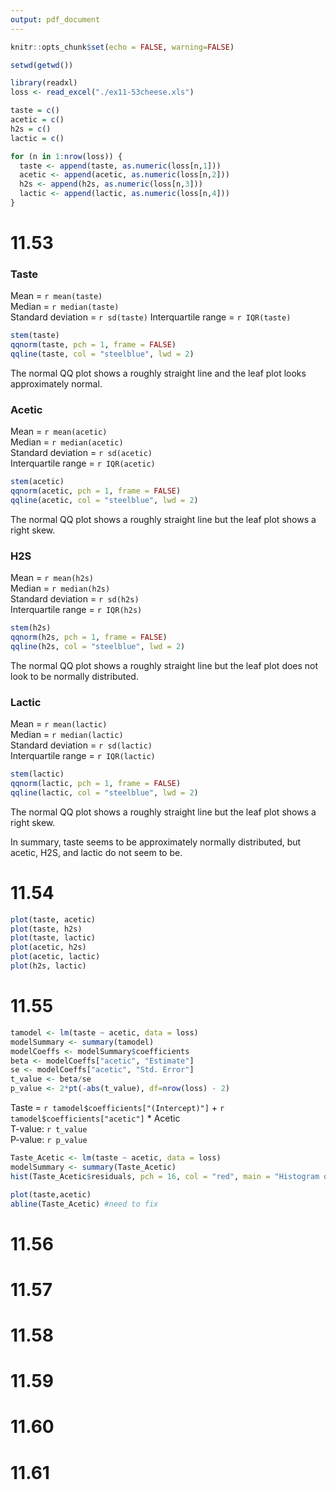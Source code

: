 ```yaml
---
output: pdf_document
---
```


```r
knitr::opts_chunk$set(echo = FALSE, warning=FALSE)
```


```r
setwd(getwd())

library(readxl)
loss <- read_excel("./ex11-53cheese.xls")

taste = c()
acetic = c()
h2s = c()
lactic = c()

for (n in 1:nrow(loss)) {
  taste <- append(taste, as.numeric(loss[n,1]))
  acetic <- append(acetic, as.numeric(loss[n,2]))
  h2s <- append(h2s, as.numeric(loss[n,3]))
  lactic <- append(lactic, as.numeric(loss[n,4]))
}


```

# 11.53

### Taste  
Mean = `r mean(taste)`  
Median = `r median(taste)`  
Standard deviation = `r sd(taste)` 
Interquartile range = `r IQR(taste)`
```r
stem(taste)
qqnorm(taste, pch = 1, frame = FALSE)
qqline(taste, col = "steelblue", lwd = 2)
```

The normal QQ plot shows a roughly straight line and the leaf plot looks approximately normal.  

### Acetic
Mean = `r mean(acetic)`   
Median = `r median(acetic)`  
Standard deviation = `r sd(acetic)`  
Interquartile range = `r IQR(acetic)`  
```r
stem(acetic)
qqnorm(acetic, pch = 1, frame = FALSE)
qqline(acetic, col = "steelblue", lwd = 2)
```

The normal QQ plot shows a roughly straight line but the leaf plot shows a right skew.


### H2S
Mean = `r mean(h2s)`   
Median = `r median(h2s)`  
Standard deviation = `r sd(h2s)`  
Interquartile range = `r IQR(h2s)`  
```r
stem(h2s)
qqnorm(h2s, pch = 1, frame = FALSE)
qqline(h2s, col = "steelblue", lwd = 2)
```

The normal QQ plot shows a roughly straight line but the leaf plot does not look to be normally distributed.



### Lactic
Mean = `r mean(lactic)`   
Median = `r median(lactic)`  
Standard deviation = `r sd(lactic)`  
Interquartile range = `r IQR(lactic)`  
```r
stem(lactic)
qqnorm(lactic, pch = 1, frame = FALSE)
qqline(lactic, col = "steelblue", lwd = 2)
```

The normal QQ plot shows a roughly straight line but the leaf plot shows a right skew.  

In summary, taste seems to be approximately normally distributed, but acetic, H2S, and lactic do not seem to be.  





# 11.54

```r
plot(taste, acetic)
plot(taste, h2s)
plot(taste, lactic)
plot(acetic, h2s)
plot(acetic, lactic)
plot(h2s, lactic)
```








# 11.55
```r
tamodel <- lm(taste ~ acetic, data = loss)
modelSummary <- summary(tamodel)
modelCoeffs <- modelSummary$coefficients
beta <- modelCoeffs["acetic", "Estimate"]
se <- modelCoeffs["acetic", "Std. Error"]
t_value <- beta/se
p_value <- 2*pt(-abs(t_value), df=nrow(loss) - 2)
```
Taste = `r tamodel$coefficients["(Intercept)"]` + `r tamodel$coefficients["acetic"]` * Acetic  
T-value: `r t_value`  
P-value: `r p_value`  

```r
Taste_Acetic <- lm(taste ~ acetic, data = loss)
modelSummary <- summary(Taste_Acetic)
hist(Taste_Acetic$residuals, pch = 16, col = "red", main = "Histogram of Residuals")

plot(taste,acetic)
abline(Taste_Acetic) #need to fix
```

# 11.56
# 11.57
# 11.58
# 11.59
# 11.60
# 11.61




